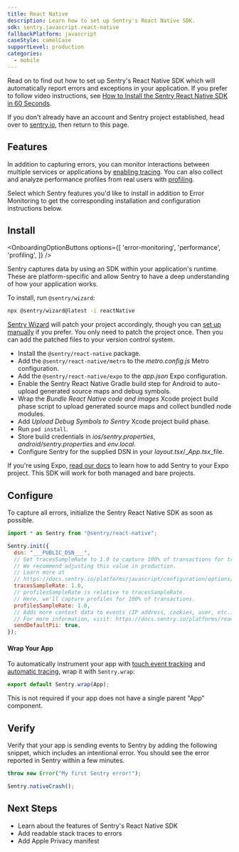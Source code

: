 ```yaml
---
title: React Native
description: Learn how to set up Sentry's React Native SDK.
sdk: sentry.javascript.react-native
fallbackPlatform: javascript
caseStyle: camelCase
supportLevel: production
categories:
  - mobile
---
```


Read on to find out how to set up Sentry's React Native SDK which will automatically report errors and exceptions in your application. If you prefer to follow video instructions, see [How to Install the Sentry React Native SDK in 60 Seconds](https://vimeo.com/899369012).

<Alert>

If you don't already have an account and Sentry project established, head over to [sentry.io](https://sentry.io/signup/), then return to this page.

</Alert>

## Features

In addition to capturing errors, you can monitor interactions between multiple services or applications by [enabling tracing](/concepts/key-terms/tracing/). You can also collect and analyze performance profiles from real users with [profiling](/product/explore/profiling/).

Select which Sentry features you'd like to install in addition to Error Monitoring to get the corresponding installation and configuration instructions below.

## Install

<OnboardingOptionButtons
  options={[
    'error-monitoring',
    'performance',
    'profiling',
  ]}
/>

Sentry captures data by using an SDK within your application's runtime. These are platform-specific and allow Sentry to have a deep understanding of how your application works.

To install, run `@sentry/wizard`:

```bash {tabTitle:npm}
npx @sentry/wizard@latest -i reactNative
```

[Sentry Wizard](https://github.com/getsentry/sentry-wizard) will patch your project accordingly, though you can [set up manually](/platforms/react-native/manual-setup/manual-setup/) if you prefer. You only need to patch the project once. Then you can add the patched files to your version control system.

<Expandable title="The following tasks will be performed by the Sentry Wizard">

- Install the `@sentry/react-native` package.
- Add the `@sentry/react-native/metro` to the _*metro.config.js*_ Metro configuration.
- Add the `@sentry/react-native/expo` to the _*app.json*_ Expo configuration.
- Enable the Sentry React Native Gradle build step for Android to auto-upload generated source maps and debug symbols.
- Wrap the _Bundle React Native code and images_ Xcode project build phase script to upload generated source maps and collect bundled node modules.
- Add _Upload Debug Symbols to Sentry_ Xcode project build phase.
- Run `pod install`.
- Store build credentials in _*ios/sentry.properties*_, _*android/sentry.properties*_ and _*env.local*_.
- Configure Sentry for the supplied DSN in your _*layout.tsx*_/_*App.tsx*_file.

</Expandable>

If you're using Expo, [read our docs](/platforms/react-native/manual-setup/expo/) to learn how to add Sentry to your Expo project. This SDK will work for both managed and bare projects.


## Configure

To capture all errors, initialize the Sentry React Native SDK as soon as possible.


```javascript {filename:App.js} {"onboardingOptions": {"performance": "5-7", "profiling": "8-10"}}
import * as Sentry from "@sentry/react-native";

Sentry.init({
  dsn: "___PUBLIC_DSN___",
  // Set tracesSampleRate to 1.0 to capture 100% of transactions for tracing.
  // We recommend adjusting this value in production.
  // Learn more at
  // https://docs.sentry.io/platforms/javascript/configuration/options/#traces-sample-rate
  tracesSampleRate: 1.0,
  // profilesSampleRate is relative to tracesSampleRate.
  // Here, we'll capture profiles for 100% of transactions.
  profilesSampleRate: 1.0,
  // Adds more context data to events (IP address, cookies, user, etc.)
  // For more information, visit: https://docs.sentry.io/platforms/react-native/data-management/data-collected/
  sendDefaultPii: true,
});
```

<OnboardingOption optionId="performance">

#### Wrap Your App

To automatically instrument your app with [touch event tracking](/platforms/react-native/configuration/touchevents/) and [automatic tracing](/platforms/react-native/tracing/instrumentation/automatic-instrumentation/), wrap it with `Sentry.wrap`:

```javascript {filename:App.js}
export default Sentry.wrap(App);
```

This is not required if your app does not have a single parent "App" component.

</OnboardingOption>


## Verify

Verify that your app is sending events to Sentry by adding the following snippet, which includes an intentional error. You should see the error reported in Sentry within a few minutes.

```javascript {tabTitle:Throw Error}
throw new Error("My first Sentry error!");
```

```javascript {tabTitle:Native Crash}
Sentry.nativeCrash();
```


## Next Steps

- <PlatformLink to="/features">Learn about the features of Sentry's React Native SDK</PlatformLink>
- <PlatformLink to="/sourcemaps/">Add readable stack traces to errors</PlatformLink>
- <PlatformLink to="/data-management/apple-privacy-manifest">Add Apple Privacy manifest</PlatformLink>
